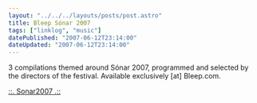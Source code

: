 ```yaml
---
layout: "../../../layouts/posts/post.astro"
title: Bleep Sónar 2007
tags: ["linklog", "music"]
datePublished: "2007-06-12T23:14:00"
dateUpdated: "2007-06-12T23:14:00"
---
```


3 compilations themed around Sónar 2007, programmed and selected by the directors of the festival. Available exclusively [at] Bleep.com.

[::. Sonar2007 .::](http://www.bleep.com/sonar/)

